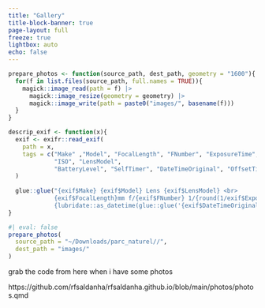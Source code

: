 ```yaml
---
title: "Gallery"
title-block-banner: true
page-layout: full
freeze: true
lightbox: auto
echo: false
---
```


```r
prepare_photos <- function(source_path, dest_path, geometry = "1600"){
  for(f in list.files(source_path, full.names = TRUE)){
    magick::image_read(path = f) |>
      magick::image_resize(geometry = geometry) |>
      magick::image_write(path = paste0("images/", basename(f)))
  }
}

descrip_exif <- function(x){
  exif <- exifr::read_exif(
    path = x, 
    tags = c("Make" ,"Model", "FocalLength", "FNumber", "ExposureTime", 
             "ISO", "LensModel", 
             "BatteryLevel", "SelfTimer", "DateTimeOriginal", "OffsetTime")
  )
  
  glue::glue("{exif$Make} {exif$Model} Lens {exif$LensModel} <br>
             {exif$FocalLength}mm f/{exif$FNumber} 1/{round(1/exif$ExposureTime)} ISO {exif$ISO} <br>
             {lubridate::as_datetime(glue::glue('{exif$DateTimeOriginal} {exif$OffsetTime}'))} UTC")
}
```

```r
#| eval: false
prepare_photos(
  source_path = "~/Downloads/parc_naturel//", 
  dest_path = "images/"
)
```

grab the code from here when i have some photos

https://github.com/rfsaldanha/rfsaldanha.github.io/blob/main/photos/photos.qmd

